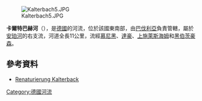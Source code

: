 {{Onesource|time=2020-12-09T09:00:53+00:00}}
{{Coord|48.3018456|N|11.503448|E|display=title}}
[[Image:Kalterbach5.JPG|right]]

'''卡爾特巴赫河'''（{{lang-de|Kalterbach}}），是[[德國|德國]]的河流，位於該國東南部，由[[巴伐利亞|巴伐利亞]]負責管轄，屬於[[安珀河|安珀河]]的右支流，河道全長11公里，流經[[慕尼黑|慕尼黑]]、[[達豪|達豪]]、[[上施萊斯海姆|上施萊斯海姆]]和[[黑伯茨豪森|黑伯茨豪森]]。

==參考資料==
* [http://www.verein-dachauer-moos.de/images/PDF/Renaturierung_Kalterbach.pdf Renaturierung Kalterback] {{Wayback|url=http://www.verein-dachauer-moos.de/images/PDF/Renaturierung_Kalterbach.pdf |date=20170307132728 }}

{{Germany-geo-stub}}
[[Category:德國河流|Category:德國河流]]